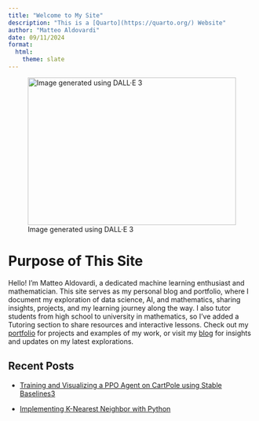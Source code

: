 ```yaml
---
title: "Welcome to My Site"
description: "This is a [Quarto](https://quarto.org/) Website"
author: "Matteo Aldovardi"
date: 09/11/2024
format:
  html:
    theme: slate
---
```


::: {#headbar layout-ncol=1}
![Image generated using DALL·E 3](images/banner.jpeg){width=100% height=300px}
:::

# Purpose of This Site

Hello! I'm Matteo Aldovardi, a dedicated machine learning enthusiast and mathematician. This site serves as my personal blog and portfolio, where I document my exploration of data science, AI, and mathematics, sharing insights, projects, and my learning journey along the way. I also tutor students from high school to university in mathematics, so I've added a Tutoring section to share resources and interactive lessons. Check out my [portfolio](portfolio.qmd) for projects and examples of my work, or visit my [blog](blog/index.qmd) for insights and updates on my latest explorations.


## Recent Posts
  - [Training and Visualizing a PPO Agent on CartPole using Stable Baselines3](blog/post_18-09-24.qmd)

  - [Implementing K-Nearest Neighbor with Python](blog/post_11-09-24.qmd)